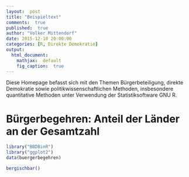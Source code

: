 ```yaml
---
layout:  post
title: "Beispieltext"
comments:  true
published:  true
author: "Volker Mittendorf"
date: 2015-12-18 20:00:00
categories: [R, Direkte Demokratie]
output:
  html_document:
    mathjax:  default
    fig_caption:  true
---
```


Diese Homepage befasst sich mit den Themen Bürgerbeteiligung, direkte Demokratie sowie politikwissenschaftlichen Methoden, insbesondere quantitative Methoden unter Verwendung der Statistiksoftware GNU R.

# Bürgerbegehren: Anteil der Länder an der Gesamtzahl
```r
library("BBDBinR")
library("ggplot2")
data(buergerbegehren)
```

```r
bergischbar()
```

